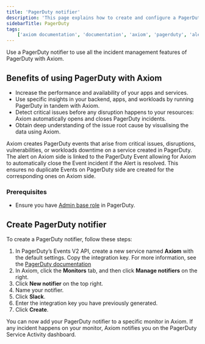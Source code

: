 ```yaml
---
title: 'PagerDuty notifier'
description: 'This page explains how to create and configure a PagerDuty notifier.'
sidebarTitle: PagerDuty
tags:
    ['axiom documentation', 'documentation', 'axiom', 'pagerduty', 'alerting', 'apps', 'performance', 'critical issues', 'notifiers']
---
```


Use a PagerDuty notifier to use all the incident management features of PagerDuty with Axiom.

## Benefits of using PagerDuty with Axiom

- Increase the performance and availability of your apps and services.
- Use specific insights in your backend, apps, and workloads by running PagerDuty in tandem with Axiom.
- Detect critical issues before any disruption happens to your resources: Axiom automatically opens and closes PagerDuty incidents.
- Obtain deep understanding of the issue root cause by visualising the data using Axiom.

Axiom creates PagerDuty events that arise from critical issues, disruptions, vulnerabilities, or workloads downtime on a service created in PagerDuty. The alert on Axiom side is linked to the PagerDuty Event allowing for Axiom to automatically close the Event incident if the Alert is resolved. This ensures no duplicate Events on PagerDuty side are created for the corresponding ones on Axiom side.

### Prerequisites

- Ensure you have [Admin base role](https://support.pagerduty.com/docs/user-roles) in PagerDuty.

## Create PagerDuty notifier

To create a PagerDuty notifier, follow these steps:

1. In PagerDuty’s Events V2 API, create a new service named **Axiom** with the default settings. Copy the integration key. For more information, see the [PagerDuty documentation](https://support.pagerduty.com/main/docs/services-and-integrations#create-a-service)
1. In Axiom, click the **Monitors** tab, and then click **Manage notifiers** on the right.
1. Click **New notifier** on the top right.
1. Name your notifier.
1. Click **Slack**.
1. Enter the integration key you have previously generated.
1. Click **Create**.

You can now add your PagerDuty notifier to a specific monitor in Axiom. If any incident happens on your monitor, Axiom notifies you on the PagerDuty Service Activity dashboard.